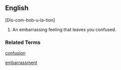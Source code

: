 ==English==
[Dis-com-bob-u-la-tion]

#An embarrassing feeling that leaves you confused.

===Related Terms===
[[confusion]]

[[embarrassment]]